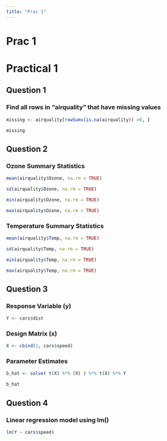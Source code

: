 ```yaml
---
title: "Prac 1"
---
```


# Prac 1

# Practical 1

## Question 1

### Find all rows in “airquality” that have missing values

```r
missing <- airquality[rowSums(is.na(airquality)) >0, ]

missing
```

## Question 2

### Ozone Summary Statistics

```r
mean(airquality$Ozone, na.rm = TRUE)
```

```r
sd(airquality$Ozone, na.rm = TRUE)
```

```r
min(airquality$Ozone, na.rm = TRUE)
```

```r
max(airquality$Ozone, na.rm = TRUE)
```

### Temperature Summary Statistics

```r
mean(airquality$Temp, na.rm = TRUE)
```

```r
sd(airquality$Temp, na.rm = TRUE)
```

```r
min(airquality$Temp, na.rm = TRUE)
```

```r
max(airquality$Temp, na.rm = TRUE)
```

## Question 3

### Response Variable (y)

```r
Y <- cars$dist
```

### Design Matrix (x)

```r
X <- cbind(1, cars$speed)
```

### Parameter Estimates

```r
b_hat <- solve( t(X) %*% (X) ) %*% t(X) %*% Y

b_hat
```

## Question 4

### Linear regression model using lm()

```r
lm(Y ~ cars$speed)
```
